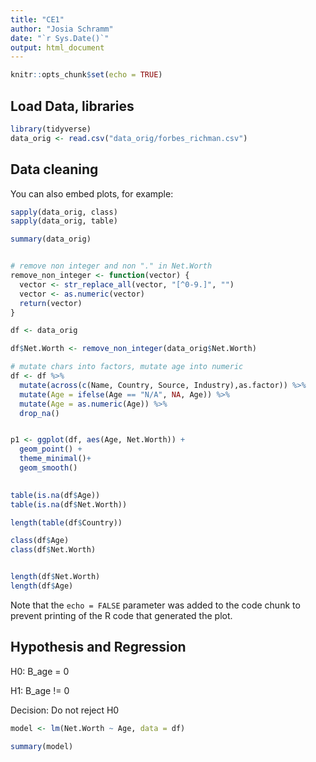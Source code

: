 ```yaml
---
title: "CE1"
author: "Josia Schramm"
date: "`r Sys.Date()`"
output: html_document
---
```


```r
knitr::opts_chunk$set(echo = TRUE)
```

## Load Data, libraries

```r
library(tidyverse)
data_orig <- read.csv("data_orig/forbes_richman.csv")

```

## Data cleaning

You can also embed plots, for example:

```r
sapply(data_orig, class)
sapply(data_orig, table)

summary(data_orig)


# remove non integer and non "." in Net.Worth
remove_non_integer <- function(vector) {
  vector <- str_replace_all(vector, "[^0-9.]", "")
  vector <- as.numeric(vector)
  return(vector)
}

df <- data_orig

df$Net.Worth <- remove_non_integer(data_orig$Net.Worth)

# mutate chars into factors, mutate age into numeric
df <- df %>% 
  mutate(across(c(Name, Country, Source, Industry),as.factor)) %>% 
  mutate(Age = ifelse(Age == "N/A", NA, Age)) %>% 
  mutate(Age = as.numeric(Age)) %>% 
  drop_na() 


p1 <- ggplot(df, aes(Age, Net.Worth)) +
  geom_point() +
  theme_minimal()+
  geom_smooth()

  
table(is.na(df$Age))
table(is.na(df$Net.Worth))

length(table(df$Country))

class(df$Age)
class(df$Net.Worth)


length(df$Net.Worth)
length(df$Age)


```

Note that the `echo = FALSE` parameter was added to the code chunk to prevent printing of the R code that generated the plot.

## Hypothesis and Regression

H0: B_age = 0

H1: B_age != 0

Decision: Do not reject H0

```r

model <- lm(Net.Worth ~ Age, data = df)

summary(model)

```
